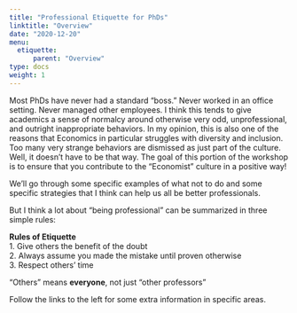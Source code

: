 ```yaml
---
title: "Professional Etiquette for PhDs"
linktitle: "Overview"
date: "2020-12-20"
menu:
  etiquette:
      parent: "Overview"
type: docs
weight: 1
---
```


Most PhDs have never had a standard "boss." Never worked in an office setting. Never managed other employees. I think this tends to give academics a sense of normalcy around otherwise very odd, unprofessional, and outright inappropriate behaviors. In my opinion, this is also one of the reasons that Economics in particular struggles with diversity and inclusion. Too many very strange behaviors are dismissed as just part of the culture. Well, it doesn't have to be that way. The goal of this portion of the workshop is to ensure that you contribute to the "Economist" culture in a positive way!

We'll go through some specific examples of what not to do and some specific strategies that I think can help us all be better professionals. 

But I think a lot about "being professional" can be summarized in three simple rules:


:::fyi
**Rules of Etiquette**<br>
  1. Give others the benefit of the doubt<br>
  2. Always assume you made the mistake until proven otherwise<br>
  3. Respect others' time

"Others" means **everyone**, not just "other professors"
:::

Follow the links to the left for some extra information in specific areas.
